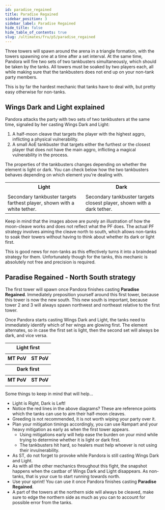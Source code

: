 ```yaml
---
id: paradise_regained
title: Paradise Regained
sidebar_position: 3
sidebar_label: Paradise Regained
hide_title: false
hide_table_of_contents: true
slug: /ultimates/fru/p5/paradise_regained
---
```


Three towers will spawn around the arena in a triangle formation, with the towers spawning one at a time after a set interval. At the same time, Pandora will fire two sets of two tankbusters simultaneously, which should be taken by the tanks. All towers must be soaked by two players each, all while making sure that the tankbusters does not end up on your non-tank party members.

<KittenAsset path='fru/p5/paradise_regained.webm' wrapper='div' />

This is by far the hardest mechanic that tanks have to deal with, but pretty easy otherwise for non-tanks.

## Wings Dark and Light explained
Pandora attacks the party with two sets of two tankbusters at the same time, signaled by her casting <Tankbuster>Wings Dark and Light</Tankbuster>:
1. A half-moon cleave that targets the player with the highest aggro, inflicting a physical vulnerability. 
2. A small AoE tankbuster that targets either the furthest or the closest player that does not have the main aggro, inflicting a magical vulnerability in the process.

The properties of the tankbusters changes depending on whether the element is light or dark. You can check below how the two tankbusters behaves depending on which element you're dealing with.

<table width='80%'>
    <tr>
        <th>Light</th>
        <th>Dark</th>
    </tr>
    <tr>
        <td><KittenAsset path='fru/p5/paradise_regained_light.png' /></td>
        <td><KittenAsset path='fru/p5/paradise_regained_dark.png' /></td>
    </tr>
    <tr>
        <td>Secondary tankbuster targets farthest player, shown with a white tether.</td>
        <td>Secondary tankbuster targets closest player, shown with a dark tether.</td>
    </tr>
</table>

Keep in mind that the images above are purely an illustration of how the moon-cleave works and does not reflect what the PF does. The actual PF strategy involves aiming the cleave north to south, which allows non-tanks to soak their towers without having to think about whether its dark or light first.

<KittenAsset path='fru/p5/paradise_regained.webm' wrapper='div' />

This is good news for non-tanks as this effectively turns it into a braindead strategy for them. Unfortunately though for the tanks, this mechanic is absolutely not free and precision is required.

## Paradise Regained - North South strategy
The first tower will spawn once Pandora finishes casting <strong>Paradise Regained</strong>. Immediately preposition yourself around this first tower, because this tower is now the new south. This new south is important, because tower 2 and 3 will always spawn northwest and northeast relative to the first tower.

Once Pandora starts casting <Tankbuster>Wings Dark and Light</Tankbuster>, the tanks need to immediately identify which of her wings are glowing first. The element alternates, so in case the first set is light, then the second set will always be dark, and vice versa.

<table width='80%'>
    <tr>
        <th colspan='2'>Light first</th>
    </tr>
    <tr>
        <td><KittenAsset path='fru/p5/paradise_regained_braindead_light_example1.png' /></td>
        <td><KittenAsset path='fru/p5/paradise_regained_braindead_light_example2.png' /></td>
    </tr>
    <tr>
        <th>MT PoV</th>
        <th>ST PoV</th>
    </tr>
    <tr>
        <td><KittenAsset path='fru/p5/paradise_regained_light_mt.webm' /></td>
        <td><KittenAsset path='fru/p5/paradise_regained_light_st.webm' /></td>
    </tr>
    <tr>
        <th colspan='2'>Dark first</th>
    </tr>
    <tr>
        <td><KittenAsset path='fru/p5/paradise_regained_braindead_dark_example1.png' /></td>
        <td><KittenAsset path='fru/p5/paradise_regained_braindead_dark_example2.png' /></td>
    </tr>
    <tr>
        <th>MT PoV</th>
        <th>ST PoV</th>
    </tr>
    <tr>
        <td><KittenAsset path='fru/p5/paradise_regained_dark_mt.webm' /></td>
        <td><KittenAsset path='fru/p5/paradise_regained_dark_st.webm' /></td>
    </tr>
</table>

Some things to keep in mind that will help...
- Light is Right, Dark is Left!
- Notice the red lines in the above diagrams? These are reference points which the tanks can use to aim their half-moon cleaves.
- Greeding is not recommended, it is not worth wiping your party over it.
- Plan your mitigation timings accordingly, you can use Rampart and your heavy mitigation as early as when the first tower appears.
  - Using mitigations early will help ease the burden on your mind while trying to determine whether it is light or dark first.
  - The tankbusters hit hard, so healers must help whoever is not using their invulnerability.
- As ST, do not forget to provoke while Pandora is still casting <Tankbuster>Wings Dark and Light</Tankbuster>.
- As with all the other mechanics throughout this fight, the snapshot happens when the castbar of <Tankbuster>Wings Dark and Light</Tankbuster> disappears. As non-tanks, that is your cue to start running towards north.
- Use your sprint! You can use it once Pandora finishes casting <strong>Paradise Regained</strong>.
- A part of the towers at the northern side will always be cleaved, make sure to edge the northern side as much as you can to account for possible error from the tanks.